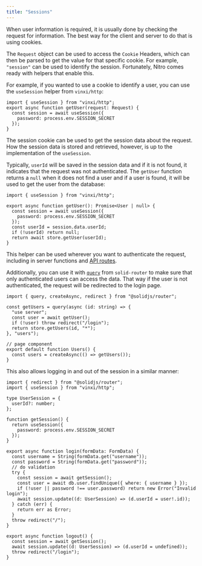 ```yaml
---
title: "Sessions"
---
```


When user information is required, it is usually done by checking the request for information.
The best way for the client and server to do that is using cookies.

The `Request` object can be used to access the `Cookie` Headers, which can then be parsed to get the value for that specific cookie.
For example, `"session"` can be used to identify the session.
Fortunately, Nitro comes ready with helpers that enable this.

For example, if you wanted to use a cookie to identify a user, you can use the `useSession` helper from `vinxi/http`:

```tsx title="/lib/session.ts"
import { useSession } from "vinxi/http";
export async function getUser(request: Request) {
  const session = await useSession({
    password: process.env.SESSION_SECRET
  });
}
```

The session cookie can be used to get the session data about the request.
How the session data is stored and retrieved, however, is up to the implementation of the `useSession`.

Typically, `userId` will be saved in the session data and if it is not found, it indicates that the request was not authenticated.
The `getUser` function returns a `null` when it does not find a user and if a user is found, it will be used to get the user from the database:

```tsx title="/lib/session.ts"
import { useSession } from "vinxi/http";

export async function getUser(): Promise<User | null> {
  const session = await useSession({
    password: process.env.SESSION_SECRET
  });
  const userId = session.data.userId;
  if (!userId) return null;
  return await store.getUser(userId);
}
```

This helper can be used wherever you want to authenticate the request, including in server functions and [API routes](/solid-start/building-your-application/api-routes).

Additionally, you can use it with [`query`](/solid-router/reference/data-apis/query) from `solid-router` to make sure that only authenticated users can access the data.
That way if the user is not authenticated, the request will be redirected to the login page.

```tsx title="/routes/api/store/admin.ts"
import { query, createAsync, redirect } from "@solidjs/router";

const getUsers = query(async (id: string) => {
  "use server";
  const user = await getUser();
  if (!user) throw redirect("/login");
  return store.getUsers(id, "*");
}, "users");

// page component
export default function Users() {
  const users = createAsync(() => getUsers());
}
```

This also allows logging in and out of the session in a similar manner:

```tsx title="/routes/session.server.ts"
import { redirect } from "@solidjs/router";
import { useSession } from "vinxi/http";

type UserSession = {
  userId?: number;
};

function getSession() {
  return useSession({
    password: process.env.SESSION_SECRET
  });
}

export async function login(formData: FormData) {
  const username = String(formData.get("username"));
  const password = String(formData.get("password"));
  // do validation
  try {
    const session = await getSession();
    const user = await db.user.findUnique({ where: { username } });
    if (!user || password !== user.password) return new Error("Invalid login");
    await session.update((d: UserSession) => (d.userId = user!.id));
  } catch (err) {
    return err as Error;
  }
  throw redirect("/");
}

export async function logout() {
  const session = await getSession();
  await session.update((d: UserSession) => (d.userId = undefined));
  throw redirect("/login");
}
```
